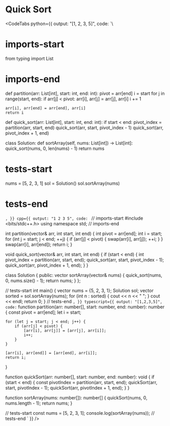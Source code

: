 
# Quick Sort

<PracticeLinks leetcode="sort-an-array" />

<CodeTabs
        python={{
          output: "[1, 2, 3, 5]",
          code: `\
# imports-start
from typing import List
# imports-end

def partition(arr: List[int], start: int, end: int):
    pivot = arr[end]
    i = start
    for j in range(start, end):
        if arr[j] < pivot:
            arr[i], arr[j] = arr[j], arr[i]
            i += 1

    arr[i], arr[end] = arr[end], arr[i]
    return i

def quick_sort(arr: List[int], start: int, end: int):
    if start < end:
        pivot_index = partition(arr, start, end)
        quick_sort(arr, start, pivot_index - 1)
        quick_sort(arr, pivot_index + 1, end)


class Solution:
    def sortArray(self, nums: List[int]) -> List[int]:
        quick_sort(nums, 0, len(nums) - 1)
        return nums
	
# tests-start
nums = [5, 2, 3, 1]
sol = Solution()
sol.sortArray(nums)
# tests-end
`,
        }}
        cpp={{
          output: "1 2 3 5",
          code: `
// imports-start
#include <bits/stdc++.h>
using namespace std;
// imports-end

int partition(vector<int>& arr, int start, int end) {
    int pivot = arr[end];
    int i = start;
    for (int j = start; j < end; ++j) {
        if (arr[j] < pivot) {
            swap(arr[i], arr[j]);
            ++i;
        }
    }
    swap(arr[i], arr[end]);
    return i;
}

void quick_sort(vector<int>& arr, int start, int end) {
    if (start < end) {
        int pivot_index = partition(arr, start, end);
        quick_sort(arr, start, pivot_index - 1);
        quick_sort(arr, pivot_index + 1, end);
    }
}

class Solution {
   public:
    vector<int> sortArray(vector<int>& nums) {
        quick_sort(nums, 0, nums.size() - 1);
        return nums;
    }
};

// tests-start
int main() {
    vector<int> nums = {5, 2, 3, 1};
    Solution sol;
    vector<int> sorted = sol.sortArray(nums);
    for (int n : sorted) {
        cout << n << " ";
    }
    cout << endl;
    return 0;
}
// tests-end
`,
        }}
        typescript={{
        output: "[1,2,3,5]",
        code:`
function partition(arr: number[], start: number, end: number): number {
    const pivot = arr[end];
    let i = start;

    for (let j = start; j < end; j++) {
        if (arr[j] < pivot) {
            [arr[i], arr[j]] = [arr[j], arr[i]];
            i++;
        }
    }

    [arr[i], arr[end]] = [arr[end], arr[i]];
    return i;
}

function quickSort(arr: number[], start: number, end: number): void {
    if (start < end) {
        const pivotIndex = partition(arr, start, end);
        quickSort(arr, start, pivotIndex - 1);
        quickSort(arr, pivotIndex + 1, end);
    }
}

function sortArray(nums: number[]): number[] {
    quickSort(nums, 0, nums.length - 1);
    return nums;
}

// tests-start
const nums = [5, 2, 3, 1];
console.log(sortArray(nums));
// tests-end
`
    }}
      />